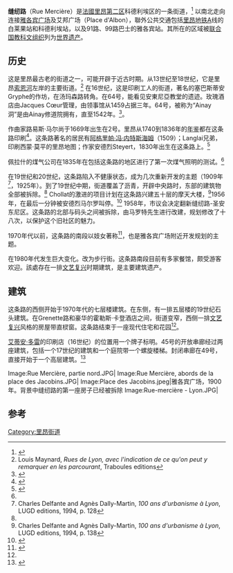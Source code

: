 {{Infobox street
| name                    = 缝纫路
| native_name             = Rue Mercière
| image                   = Rue Mercière, partie sud.JPG
| location                = [[法国|法国]][[里昂|里昂]][[里昂第二区|里昂第二区]]
| construction_start_date = 13世纪
}}
'''缝纫路'''（Rue Mercière）是[[法國|法國]][[里昂第二区|里昂第二区]]科德利埃区的一条街道，<ref>{{cite book |title=Rues de Lyon à travers les siècles |first=Maurice |last=Vanario |publisher=ELAH |place=Lyon |year=2002 |language=法语|isbn=2-84147-126-8 |page=192}}</ref> 以南北走向连接[[雅各宾广场|雅各宾广场]]及艾邦广场（Place d'Albon），聯外公共交通包括[[里昂地铁|里昂地铁]]A线的白莱果站和科德利埃站，以及91路、99路巴士的雅各宾站。其所在的区域被[[联合国教科文组织|联合国教科文组织]]列为[[世界遗产|世界遗产]]。

==历史==
这是里昂最古老的街道之一，可能开辟于近古时期。从13世纪至18世纪，它是里昂[[索恩河|索恩河]]左岸的主要街道。<ref>Louis Maynard, ''Rues de Lyon, avec l'indication de ce qu'on peut y remarquer en les parcourant'', Traboules editions</ref> 在16世纪，这是印刷工人的街道，著名的塞巴斯蒂安 Gryphe的作坊，在汤玛森路转角。在64号，能看见安東尼亞教堂的遗迹。玫瑰酒店由Jacques Cœur管理，由领事馆从1459占据三年。64号，被称为“Ainay洞”是由Ainay修道院拥有，直至1542年。<ref name="Lyonnaiseries">{{cite book |title=Dictionnaire des lyonnaiseries — Les hommes. Le sol. Les rues. Histoires et légendes |last=Meynard |first=Louis |volume=3 |year=1932 |place=Lyon |edition=1982 |publisher=Jean Honoré |language=法语 |pages=130–37}}</ref>。

作曲家路易斯·马尔尚于1669年出生在2号。里昂从1740到1836年的[[年鉴|年鉴]]都在这条路印刷<ref>{{cite book |title=Lyon et ses rues |last=Brun De La Valette |first=Robert |publisher=Le Fleuve |place=Paris |year=1969 |language=法语 |pages=171–72}}</ref>。这条路著名的居民有[[阿格里帕·冯·内特斯海姆|阿格里帕·冯·内特斯海姆]]（1509）；Langlai兄弟，印刷西蒙·莫平的里昂地图；作家安德烈Steyert，1830年出生在这条路上。<ref name="Rues">{{cite web |title=Rue Mercière |url=http://ruesdelyon.wysiup.net/PageRubrique.php?ID=1003013&rubID=1003067 |publisher=Rues de Lyon |language=法语 |accessdate=2010年5月12日 |archive-date=2014年3月13日 |archive-url=https://web.archive.org/web/20140313062331/http://ruesdelyon.wysiup.net/PageRubrique.php?ID=1003013&rubID=1003067 |dead-url=yes }}</ref>

佩拉什的煤气公司在1835年在包括这条路的地区进行了第一次煤气照明的测试。<ref name="Lyonnaiseries"/>

在19世纪和20世纪，这条路陷入不健康状态，成为几次重新开发的主题（1909年<ref>Charles Delfante and Agnès Dally-Martin, ''100 ans d'urbanisme à Lyon'', LUGD editions, 1994, p. 128</ref>，1925年）。到了19世纪中期，街道覆盖了沥青，开辟中央路时，东部的建筑物全部被拆除。<ref name="Rues"/> Chollat​​的激进的项目计划在这条路兴建五十层的摩天大楼，<ref>Charles Delfante and Agnès Dally-Martin, ''100 ans d'urbanisme à Lyon'', LUGD editions, 1994, p. 138</ref>1956年，在最后一分钟被安德烈马尔罗叫停。<ref>{{cite book |title=Lyon pas à pas — son histoire à travers ses rues — Presqu'île, rive gauche du Rhône, quais et ponts du Rhône |last=Pelletier |first=Jean |publisher=Horvath |place=Roanne / Le Coteau |year=1986 |language=法语 |isbn=2-7171-0453-4 |page=52}}</ref> 1958年，市议会决定翻新缝纫路-圣安东尼区。这条路的北部与码头之间被拆除，由马罗特先生进行改建，规划修改了十八次，以保护这个旧社区的魅力。

1970年代以前，这条路的南段以妓女著称<ref>{{cite web |url=http://www.feministes.net/prostitution_lyon.pdf |title=La prostitution à Lyon et ses faubourgs dans la 1e moitié du XIXème siècle |format=PDF |accessdate=2009年5月25日 |archive-url=https://web.archive.org/web/20100215144835/http://www.feministes.net/prostitution_lyon.pdf |archive-date=2010-02-15 |dead-url=yes }}</ref>，也是雅各宾广场附近开发规划的主题。

在1980年代发生巨大变化。改为步行街。这条路南段目前有多家餐馆，颇受游客欢迎。該處存在一排[[文艺复兴|文艺复兴]]时期建筑，是主要建筑遗产。

==建筑==
这条路的西侧开始于1970年代的七层楼建筑。在东侧，有一排五层楼的19世纪石头建筑。在Grenette路和豪华的霍勒斯·卡登酒店之间，街道变窄，西侧一排[[文艺复兴|文艺复兴]]风格的房屋带直棂窗。这条路结束于一座现代住宅和花园<ref name="Rues"/>。

[[艾蒂安·多雷|艾蒂安·多雷]]的印刷店（16世纪）的位置用一个牌子标明。45号的开放串廊经过两座建筑，包括一个17世纪的建筑和一个庭院带一个螺旋楼梯。封闭串廊在49号，直接开始于一个高层建筑。<ref>{{cite book |title=Traboules de Lyon — Histoire secrète d'une ville |last=Dejean |first=René |publisher=''[[Le_Progrès|Le Progrès]]'' |year=1988 |language=法语 |isbn=2-904899-01-4 |page=120}}</ref>

<gallery>
Image:Rue Mercière, partie nord.JPG|
Image:Rue Mercière, abords de la place des Jacobins.JPG|
Image:Place des Jacobins.jpeg|雅各宾广场，1900年。背景中缝纫路的第一座房子已经被拆除
Image:Rue-mercière - Lyon.JPG|
</gallery>
==参考==
{{reflist}}
{{coord|45|45|45|N|4|49|58|E|type:landmark_source:kolossus-frwiki|display=title}}
[[Category:里昂街道|Category:里昂街道]]